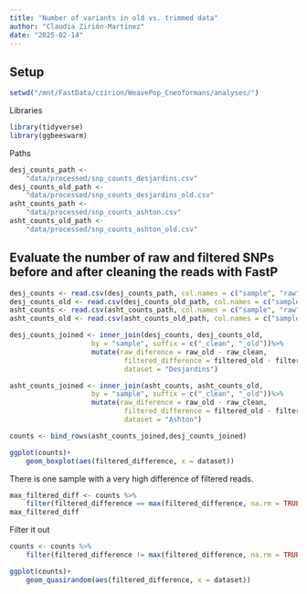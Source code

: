 ```yaml
---
title: "Number of variants in old vs. trimmed data"
author: "Claudia Zirión-Martínez"
date: "2025-02-14"
---
```


## Setup
```r
setwd("/mnt/FastData/czirion/WeavePop_Cneoformans/analyses/")
```
Libraries
```r
library(tidyverse)
library(ggbeeswarm)
```
Paths
```r
desj_counts_path <- 
    "data/processed/snp_counts_desjardins.csv"
desj_counts_old_path <- 
    "data/processed/snp_counts_desjardins_old.csv"
asht_counts_path <- 
    "data/processed/snp_counts_ashton.csv"
asht_counts_old_path <- 
    "data/processed/snp_counts_ashton_old.csv"
```

## Evaluate the number of raw and filtered SNPs before and after cleaning the reads with FastP
```r
desj_counts <- read.csv(desj_counts_path, col.names = c("sample", "raw", "filtered"))
desj_counts_old <- read.csv(desj_counts_old_path, col.names = c("sample", "raw", "filtered"))
asht_counts <- read.csv(asht_counts_path, col.names = c("sample", "raw", "filtered"))
asht_counts_old <- read.csv(asht_counts_old_path, col.names = c("sample", "raw", "filtered"))
```

```r
desj_counts_joined <- inner_join(desj_counts, desj_counts_old,
                    by = "sample", suffix = c("_clean", "_old"))%>%
                    mutate(raw_diference = raw_old - raw_clean,
                            filtered_difference = filtered_old - filtered_clean,
                            dataset = "Desjardins")
```

```r
asht_counts_joined <- inner_join(asht_counts, asht_counts_old,
                    by = "sample", suffix = c("_clean", "_old"))%>%
                    mutate(raw_diference = raw_old - raw_clean,
                            filtered_difference = filtered_old - filtered_clean,
                            dataset = "Ashton")
```

```r
counts <- bind_rows(asht_counts_joined,desj_counts_joined)
```

```r
ggplot(counts)+
    geom_boxplot(aes(filtered_difference, x = dataset))
``` 
There is one sample with a very high difference of filtered reads.
```r
max_filtered_diff <- counts %>%
    filter(filtered_difference == max(filtered_difference, na.rm = TRUE))
max_filtered_diff
```

Filter it out
```r
counts <- counts %>%
    filter(filtered_difference != max(filtered_difference, na.rm = TRUE))
```
```r
ggplot(counts)+
    geom_quasirandom(aes(filtered_difference, x = dataset))
``` 
